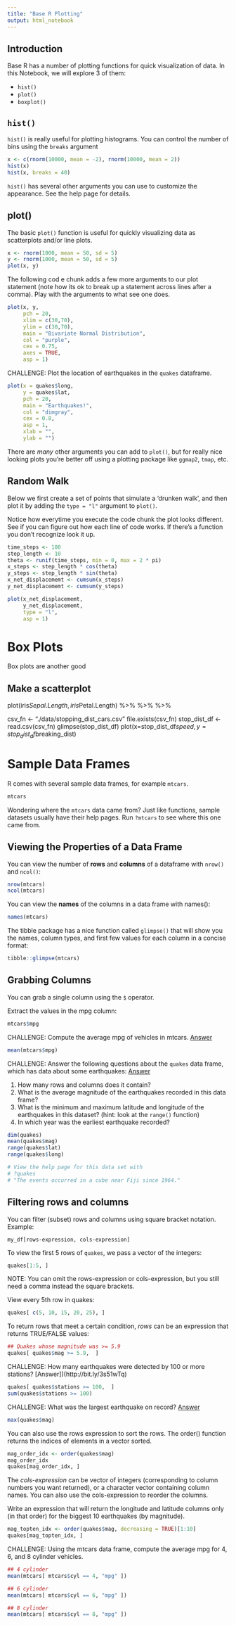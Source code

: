 ```yaml
---
title: "Base R Plotting"
output: html_notebook
---
```


## Introduction

Base R has a number of plotting functions for quick visualization of data. In this Notebook, we will explore 3 of them:

- `hist()`  
- `plot()`  
- `boxplot()`


## `hist()`

`hist()` is really useful for plotting histograms. You can control the number of bins using the `breaks` argument

```r
x <- c(rnorm(10000, mean = -2), rnorm(10000, mean = 2))
hist(x)
hist(x, breaks = 40)
```

`hist()` has several other arguments you can use to customize the appearance. See the help page for details.

## plot()

The basic `plot()` function is useful for quickly visualizing data as scatterplots and/or line plots.

```r
x <- rnorm(1000, mean = 50, sd = 5)
y <- rnorm(1000, mean = 50, sd = 5)
plot(x, y)
```

The following cod e chunk adds a few more arguments to our plot statement (note how its ok to break up a statement across lines after a comma). Play with the arguments to what see one does.

```r
plot(x, y,
     pch = 20,
     xlim = c(30,70),
     ylim = c(30,70),
     main = "Bivariate Normal Distribution",
     col = "purple", 
     cex = 0.75,
     axes = TRUE,
     asp = 1)
```

CHALLENGE: Plot the location of earthquakes in the `quakes` dataframe. 

```r
plot(x = quakes$long, 
     y = quakes$lat,
     pch = 20,
     main = "Earthquakes!",
     col = "dimgray", 
     cex = 0.8,
     asp = 1, 
     xlab = "",
     ylab = "")

```

There are *many* other arguments you can add to `plot()`, but for really nice looking plots you're better off using a plotting package like `ggmap2`, `tmap`, etc.

## Random Walk

Below we first create a set of points that simulate a 'drunken walk', and then plot it by adding the `type = "l"` argument to `plot()`. 

Notice how everytime you execute the code chunk the plot looks different. See if you can figure out how each line of code works. If there's a function you don't recognize look it up. 

```r
time_steps <- 100
step_length <- 10
theta <- runif(time_steps, min = 0, max = 2 * pi)
x_steps <- step_length * cos(theta)
y_steps <- step_length * sin(theta)
x_net_displacememt <- cumsum(x_steps)
y_net_displacememt <- cumsum(y_steps)

plot(x_net_displacememt,
     y_net_displacememt,
     type = "l",
     asp = 1)
```

# Box Plots

Box plots are another good




## Make a scatterplot
plot(iris$Sepal.Length, iris$Petal.Length)
%>% %>% %>% 

csv_fn <- "./data/stopping_dist_cars.csv"
file.exists(csv_fn)
stop_dist_df <- read.csv(csv_fn)
glimpse(stop_dist_df)
plot(x=stop_dist_df$speed, y=stop_dist_df$breaking_dist)



# Sample Data Frames

R comes with several sample data frames, for example `mtcars`.

```r
mtcars
```

Wondering where the `mtcars` data came from? Just like functions, sample datasets usually have their help pages. Run `?mtcars` to see where this one came from.

## Viewing the Properties of a Data Frame

You can view the number of **rows** and **columns** of a dataframe with `nrow()` and `ncol()`:

```r
nrow(mtcars)
ncol(mtcars)
```
You can view the **names** of the columns in a data frame with names():

```r
names(mtcars)
```

The tibble package has a nice function called `glimpse()` that will show you the names, column types, and first few values for each column in a concise format:

```r
tibble::glimpse(mtcars)
```

## Grabbing Columns

You can grab a single column using the `$` operator. 

Extract the values in the mpg column:

```r
mtcars$mpg
```
CHALLENGE: Compute the average mpg of vehicles in mtcars. [Answer](http://bit.ly/310o8bW)

```r
mean(mtcars$mpg)
```

CHALLENGE: Answer the following questions about the `quakes` data frame, which has data about some earthquakes: [Answer](http://bit.ly/3eUoyIV)

1) How many rows and columns does it contain?  
2) What is the average magnitude of the earthquakes recorded in this data frame?  
3) What is the minimum and maximum latitude and longitude of the earthquakes in this dataset? (hint: look at the `range()` function)  
4) In which year was the earliest earthquake recorded?  

```r
dim(quakes)
mean(quakes$mag)
range(quakes$lat)
range(quakes$long)

# View the help page for this data set with 
# ?quakes
# "The events occurred in a cube near Fiji since 1964."
```

## Filtering rows and columns

You can filter (subset) rows and columns using square bracket notation. Example:

`my_df[rows-expression, cols-expression]`

To view the first 5 rows of `quakes`, we pass a vector of the integers:

```r
quakes[1:5, ]
```

NOTE: You can omit the rows-expression or cols-expression, but you still need a comma instead the square brackets.

View every 5th row in quakes:

```r
quakes[ c(5, 10, 15, 20, 25), ]
```

To return rows that meet a certain condition, *rows* can be an expression that returns TRUE/FALSE values:

```r
## Quakes whose magnitude was >= 5.9
quakes[ quakes$mag >= 5.9,  ]
```

CHALLENGE: How many earthquakes were detected by 100 or more stations? [Answer])(http://bit.ly/3s51wTq)

```r
quakes[ quakes$stations >= 100,  ]
sum(quakes$stations >= 100)
```

CHALLENGE: What was the largest earthquake on record? [Answer](http://bit.ly/391H7Hs)

```r
max(quakes$mag)
```

You can also use the rows expression to sort the rows. The order() function returns the indices of elements in a vector sorted. 


```r
mag_order_idx <- order(quakes$mag)
mag_order_idx
quakes[mag_order_idx, ]
```


The *cols-expression* can be vector of integers (corresponding to column numbers you want returned), or a character vector containing column names. You can also use the cols-expression to reorder the columns.

Write an expression that will return the longitude and latitude columns only (in that order) for the biggest 10 earthquakes (by magnitude).

```r
mag_topten_idx <- order(quakes$mag, decreasing = TRUE)[1:10]
quakes[mag_topten_idx, ]
```

CHALLENGE: Using the mtcars data frame, compute the average mpg for 4, 6, and 8 cylinder vehicles.

```r
## 4 cylinder
mean(mtcars[ mtcars$cyl == 4, "mpg" ])

## 6 cylinder
mean(mtcars[ mtcars$cyl == 6, "mpg" ])

## 8 cylinder
mean(mtcars[ mtcars$cyl == 8, "mpg" ])

```



